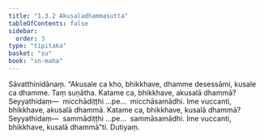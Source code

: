 ```yaml
---
title: "1.3.2 Akusaladhammasutta"
tableOfContents: false
sidebar:
  order: 3
type: "tipitaka"
basket: "su"
book: "sn-maha"
---
```



<DynamicBreadcrumb />

<Division number="22" book="sn-maha" bookNo="14" page="15">

<Paragraph number="90" book="sn-maha">
Sāvatthinidānaṃ. “Akusale ca kho, bhikkhave, dhamme desessāmi, kusale ca dhamme. Taṃ suṇātha. Katame ca, bhikkhave, akusalā dhammā? Seyyathidaṃ—  micchādiṭṭhi …pe…  micchāsamādhi. Ime vuccanti, bhikkhave, akusalā dhammā. Katame ca, bhikkhave, kusalā dhammā? Seyyathidaṃ—  sammādiṭṭhi …pe…  sammāsamādhi. Ime vuccanti, bhikkhave, kusalā dhammā”ti.

</Paragraph>
</Division>

<Paragraph number="91" type="center" book="sn-maha">
Dutiyaṃ.
</Paragraph>